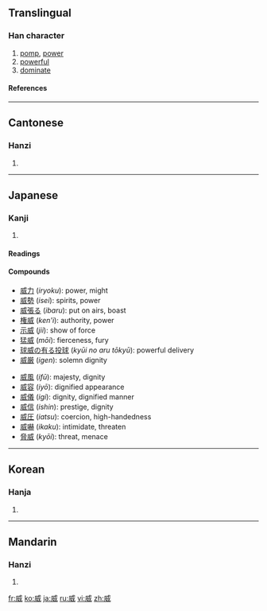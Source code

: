 ==Translingual==
===Han character===
{{Han char|rn=38|rad=女|as=06|sn=9|four=5320<sub>0</sub>|canj=戈竹一女 (IHMV)}}
# [[pomp]], [[power]]
# [[powerful]]
# [[dominate]]
====References====
{{Han ref|kx=0261.240|dkj=06259|dj=0527.270|hdz=21404.010|uh=5A01|ud=23041|bh=ABC2|bd=43970}}
----
==Cantonese==
===Hanzi===
{{yue-hanzi|jyut=|y=wai1}}
# {{defn|Cantonese}}
----
==Japanese==
===Kanji===
{{ja-kanji|grade=c|rs=女06}}
# {{defn|Japanese}} 
====Readings====
{{ja-readings|on=[[い]] (''i'')|kun=[[おどす]] ([[威す]], ''odosu''), [[おどし]] ([[威し]], ''odoshi''), [[おどかす]] ([[威かす]], ''odokasu'')|nanori=[[いさ]] (''isa''), [[たけ]] (''take''), [[たけし]] (''takeshi'')}}
====Compounds====
{{top2}}
* [[威力]] (''iryoku''): power, might
* [[威勢]] (''isei''): spirits, power
* [[威張る]] (''ibaru''): put on airs, boast
* [[権威]] (''ken'i''): authority, power
* [[示威]] (''jii''): show of force
* [[猛威]] (''mōi''): fierceness, fury
* [[球威の有る投球]] (''kyūi no aru tōkyū''): powerful delivery
* [[威厳]] (''igen''): solemn dignity
{{mid2}}
* [[威風]] (''ifū''): majesty, dignity
* [[威容]] (''iyō''): dignified appearance
* [[威儀]] (''igi''): dignity, dignified manner
* [[威信]] (''ishin''): prestige, dignity
* [[威圧]] (''iatsu''): coercion, high-handedness
* [[威嚇]] (''ikaku''): intimidate, threaten
* [[脅威]] (''kyōi''): threat, menace
{{bottom}}
----

==Korean==
===Hanja===
{{ko-hanja|hangeul=위|rv=wi|mr=wi}}
# {{defn|Korean}}
----
==Mandarin==
===Hanzi===
{{cmn-hanzi|pin=[[wēi]] ([[wei1]])|wg=wei<sup>1</sup>}}
# {{defn|Mandarin}}

[[fr:威]]
[[ko:威]]
[[ja:威]]
[[ru:威]]
[[vi:威]]
[[zh:威]]